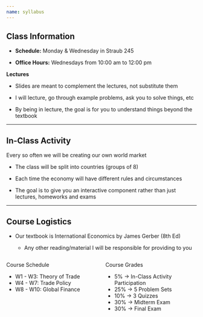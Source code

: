 ```yaml
---
name: syllabus
---
```


## Class Information 

- [**Schedule:**]{.hi} Monday & Wednesday in Straub 245

- [**Office Hours:**]{.hi} Wednesdays from 10:00 am to 12:00 pm 

**Lectures**

- Slides are meant to complement the lectures, not substitute them

- I will lecture, go through example problems, ask you to solve things, etc

- By being in lecture, the goal is for you to understand things beyond the textbook 

---

## In-Class Activity

Every so often we will be creating our own world market

- The class will be split into countries (groups of 8) 

- Each time the economy will have different rules and circumstances

- The goal is to give you an interactive component rather than just lectures, homeworks and exams

---

## Course Logistics

- Our [textbook]{.hi} is International Economics by James Gerber (8th Ed)

    - Any other reading/material I will be responsible for providing to you

:::: {.columns}

::: {.column width="50%"}
[Course Schedule]{.h}

- [W1 - W3:]{.hii} Theory of Trade
- [W4 - W7:]{.hii} Trade Policy
- [W8 - W10:]{.hii} Global Finance

:::

::: {.column width="50%"}
[Course Grades]{.h}

::: {.incremental}
- 5% $\rightarrow$ In-Class Activity Participation
- 25% $\rightarrow$ 5 Problem Sets
- 10% $\rightarrow$ 3 Quizzes
- 30% $\rightarrow$ Midterm Exam
- 30% $\rightarrow$ Final Exam 
:::

:::

::::